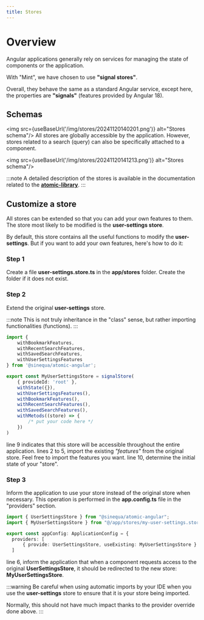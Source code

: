 ---
title: Stores
---

# Overview
Angular applications generally rely on services for managing the state of components or the application.

With "Mint", we have chosen to use **"signal stores"**.

Overall, they behave the same as a standard Angular service, except here, the properties are **"signals"** (features provided by Angular 18).

## Schemas

<img src={useBaseUrl('/img/stores/20241120140201.png')} alt="Stores schema"/>
All stores are globally accessible by the application. However, stores related to a search (query) can also be specifically attached to a component.

<img src={useBaseUrl('/img/stores/20241120141213.png')} alt="Stores schema"/>

:::note
A detailed description of the stores is available in the documentation related to the [**atomic-library**](../../atomic/intro).
:::

## Customize a store
All stores can be extended so that you can add your own features to them.
The store most likely to be modified is the **user-settings store**.

By default, this store contains all the useful functions to modify the **user-settings**.
But if you want to add your own features, here's how to do it:

### Step 1
Create a file **user-settings.store.ts** in the **app/stores** folder. Create the folder if it does not exist.

### Step 2
Extend the original **user-settings** store.

:::note
This is not truly inheritance in the "class" sense, but rather importing functionalities (functions).
:::

```ts title="app/stores/my-user-settings.store.ts"
import {
	withBookmarkFeatures,
	withRecentSearchFeatures,
	withSavedSearchFeatures,
	withUserSettingsFeatures
} from '@sinequa/atomic-angular';

export const MyUserSettingsStore = signalStore(
	{ provideId: 'root' },
	withState({}),
	withUserSettingsFeatures(),
	withBookmarkFeatures(),
	withRecentSearchFeatures(),
	withSavedSearchFeatures(),
	withMetods((store) => {
		/* put your code here */
	})
)
```
line 9 indicates that this store will be accessible throughout the entire application.
lines 2 to 5, import the existing _"features"_ from the original store. Feel free to import the features you want.
line 10, determine the initial state of your "store".

### Step 3
Inform the application to use your store instead of the original store when necessary.
This operation is performed in the **app.config.ts** file in the "providers" section.

```ts title="app.config.ts"
import { UserSettingsStore } from "@sinequa/atomic-angular";
import { MyUserSettingsStore } from "@/app/stores/my-user-settings.store"

export const appConfig: ApplicationConfig = {
  providers: [
	  { provide: UserSettingsStore, useExisting: MyUserSettingsStore }
  ]
```

line 6, inform the application that when a component requests access to the original **UserSettingsStore**, it should be redirected to the new store: **MyUserSettingsStore**.

:::warning
Be careful when using automatic imports by your IDE when you use the **user-settings** store to ensure that it is your store being imported.

Normally, this should not have much impact thanks to the provider override done above.
:::
